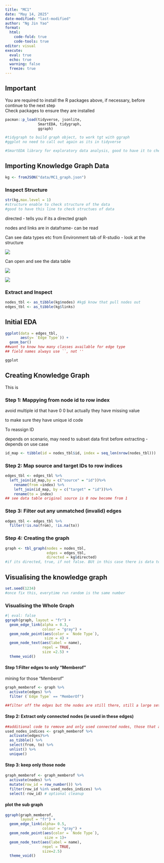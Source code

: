 ```yaml
---
title: "MC1"
date: "May 14, 2025"
date-modified: "last-modified"
author: "Ng Jin Yao"
format: 
  html:
    code-fold: true
    code-tools: true
editor: visual
execute: 
  eval: true
  echo: true
  warning: false
  freeze: true
---
```


::: callout-important
## Important

You are required to install the R packages above, if necessary, before continue to the next step\
Check packages to ensure they are installed
:::

```r
pacman::p_load(tidyverse, jsonlite, 
               SmartEDA, tidygraph, 
               ggraph)

#tidygraph to build graph object, to work tgt with ggraph
#ggplot no need to call out again as its in tidyverse

#SmartEDA library for exploratory data analysis, good to have it to check data


```

## Importing Knowledge Graph Data

```r
kg <- fromJSON("data/MC1_graph.json")
```

### Inspect Structure

```r
str(kg,max.level = 1)
#structure enable to check structure of the data
#good to have this line to check structues of data
```

::: callout-note
directed - tells you if its a directed graph

nodes and links are in dataframe- can be read

Can see data types etc from Environment tab of R-studio - look at the structure

![](images/clipboard-2889161820.png)

Can open and see the data table

![](images/clipboard-2172143603.png)

![](images/clipboard-3982246560.png)
:::

### Extract and Inspect

```r
nodes_tbl <- as_tibble(kg$nodes) #kg$ know that pull nodes out
edges_tbl <- as_tibble(kg$links)

```

## Initial EDA

```r
ggplot(data = edges_tbl,
       aes(y= `Edge Type`)) +
  geom_bar()
##want to know how many classes available for edge type
## field names always use ``, not ''
```

```r
ggplot 
```

## Creating Knowledge Graph

This is

### Step 1: Mappying from node id to row index

avoid multiple id that have 0 0 but actually they have missing value

to make sure they have unique id code

To reassign ID

depends on scenario, may need to subset data first before extracting - depends on use case

```r
id_map <- tibble(id = nodes_tbl$id, index = seq_len(nrow(nodes_tbl)))
```

### Step 2: Map source and target IDs to row indices

```r
edges_tbl <- edges_tbl %>%
  left_join(id_map,by = c("source" = "id"))%>%
    rename(from =index) %>%
    left_join(id_map, by = c("target" = "id"))%>%
    rename(to = index)
## see data table original source is 0 now become from 1
```

### Step 3: Filter out any unmatched (invalid) edges

```r
edges_tbl <- edges_tbl %>%
  filter(!is.na(from), !is.na(to))
```

### Step 4: Creating the graph

```r
graph <- tbl_graph(nodes = nodes_tbl,
                   edges = edges_tbl,
                   directed = kg$directed)
#if its directed, true, if not false. BUt in this case there is data to show its directed = true so can reference the data from the data
```

## Visualising the knowledge graph

```r
set.seed(1234)
#once fix this, everytime run random is the same number
```

### Visualising the Whole Graph

```r
#| eval: false
ggraph(graph, layout = "fr") +
  geom_edge_link(alpha = 0.3,
                 colour = "gray") +
  geom_node_point(aes(color = `Node Type`),
                  size = 4) +
  geom_node_text(aes(label = name),
                 repel = TRUE,
                 size =2.5) +
  theme_void()

```

#### Step 1:Filter edges to only "Memberof"

mining for those "Memberof"

```r
graph_memberof <- graph %>%
  activate(edges) %>%
  filter (`Edge Type` == "MemberOf")

##filter off the edges but the nodes are still there, still a large set of data 17412 as the source
```

#### Step 2: Extract only connected nodes (ie used in these edges)

```r
##additional code to remove and only used connected nodes, those that are useful
used_nodes_indices <- graph_memberof %>%
  activate(edges)%>%
  as_tibble() %>%
  select(from, to) %>%
  unlist() %>%
  unique()
```

#### Step 3: keep only those node

```r
graph_memberof <- graph_memberof %>%
  activate(nodes) %>%
  mutate(row_id = row_number()) %>%
  filter(row_id %in% used_nodes_indices) %>%
  select(-row_id) # optional cleanup
```

#### plot the sub graph

```r
ggraph(graph_memberof,
       layout = "fr") +
  geom_edge_link(alpha= 0.5,
                 colour = "gray") +
  geom_node_point(aes(color = `Node Type`),
                  size = 1)+
  geom_node_text(aes(label = name),
                 repel = TRUE,
                 size=2.5)
  theme_void()
```

